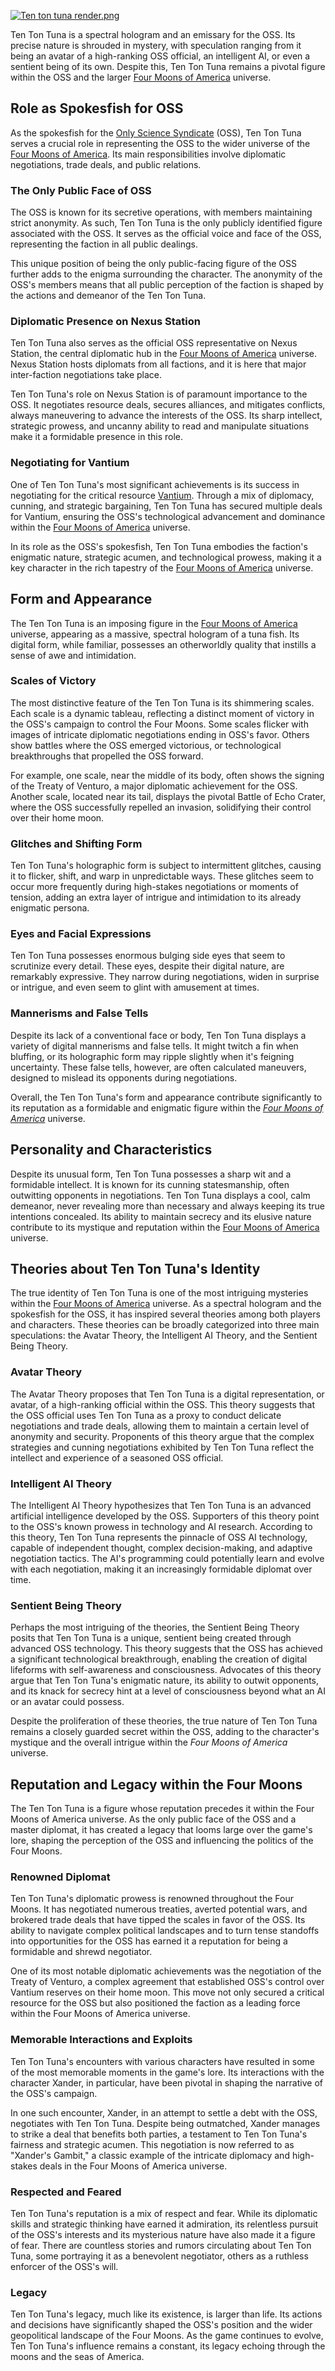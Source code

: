[<img src="https://starholder.xyz/images/thumb/d/d7/Ten_ton_tuna_render.png/300px-Ten_ton_tuna_render.png" alt="Ten ton tuna render.png" />](https://starholder.xyz/index.php/File:Ten_ton_tuna_render.png)

Ten Ton Tuna is a spectral hologram and an emissary for the OSS. Its precise nature is shrouded in mystery, with speculation ranging from it being an avatar of a high-ranking OSS official, an intelligent AI, or even a sentient being of its own. Despite this, Ten Ton Tuna remains a pivotal figure within the OSS and the larger [Four Moons of America](four-moons-of-america) universe.

## Role as Spokesfish for OSS
As the spokesfish for the [Only Science Syndicate](https://starholder.xyz/index.php/Only_Science_Syndicate) (OSS), Ten Ton Tuna serves a crucial role in representing the OSS to the wider universe of the [Four Moons of America](four-moons-of-america). Its main responsibilities involve diplomatic negotiations, trade deals, and public relations.

### The Only Public Face of OSS
The OSS is known for its secretive operations, with members maintaining strict anonymity. As such, Ten Ton Tuna is the only publicly identified figure associated with the OSS. It serves as the official voice and face of the OSS, representing the faction in all public dealings.

This unique position of being the only public-facing figure of the OSS further adds to the enigma surrounding the character. The anonymity of the OSS's members means that all public perception of the faction is shaped by the actions and demeanor of the Ten Ton Tuna.

### Diplomatic Presence on Nexus Station
Ten Ton Tuna also serves as the official OSS representative on Nexus Station, the central diplomatic hub in the [Four Moons of America](four-moons-of-america) universe. Nexus Station hosts diplomats from all factions, and it is here that major inter-faction negotiations take place.

Ten Ton Tuna's role on Nexus Station is of paramount importance to the OSS. It negotiates resource deals, secures alliances, and mitigates conflicts, always maneuvering to advance the interests of the OSS. Its sharp intellect, strategic prowess, and uncanny ability to read and manipulate situations make it a formidable presence in this role.

### Negotiating for Vantium
One of Ten Ton Tuna's most significant achievements is its success in negotiating for the critical resource [Vantium](vantium). Through a mix of diplomacy, cunning, and strategic bargaining, Ten Ton Tuna has secured multiple deals for Vantium, ensuring the OSS's technological advancement and dominance within the [Four Moons of America](four-moons-of-america) universe.

In its role as the OSS's spokesfish, Ten Ton Tuna embodies the faction's enigmatic nature, strategic acumen, and technological prowess, making it a key character in the rich tapestry of the [Four Moons of America](four-moons-of-america) universe.

## Form and Appearance
The Ten Ton Tuna is an imposing figure in the [Four Moons of America](four-moons-of-america) universe, appearing as a massive, spectral hologram of a tuna fish. Its digital form, while familiar, possesses an otherworldly quality that instills a sense of awe and intimidation.

### Scales of Victory
The most distinctive feature of the Ten Ton Tuna is its shimmering scales. Each scale is a dynamic tableau, reflecting a distinct moment of victory in the OSS's campaign to control the Four Moons. Some scales flicker with images of intricate diplomatic negotiations ending in OSS's favor. Others show battles where the OSS emerged victorious, or technological breakthroughs that propelled the OSS forward.

For example, one scale, near the middle of its body, often shows the signing of the Treaty of Venturo, a major diplomatic achievement for the OSS. Another scale, located near its tail, displays the pivotal Battle of Echo Crater, where the OSS successfully repelled an invasion, solidifying their control over their home moon.

### Glitches and Shifting Form
Ten Ton Tuna's holographic form is subject to intermittent glitches, causing it to flicker, shift, and warp in unpredictable ways. These glitches seem to occur more frequently during high-stakes negotiations or moments of tension, adding an extra layer of intrigue and intimidation to its already enigmatic persona.

### Eyes and Facial Expressions
Ten Ton Tuna possesses enormous bulging side eyes that seem to scrutinize every detail. These eyes, despite their digital nature, are remarkably expressive. They narrow during negotiations, widen in surprise or intrigue, and even seem to glint with amusement at times.

### Mannerisms and False Tells
Despite its lack of a conventional face or body, Ten Ton Tuna displays a variety of digital mannerisms and false tells. It might twitch a fin when bluffing, or its holographic form may ripple slightly when it's feigning uncertainty. These false tells, however, are often calculated maneuvers, designed to mislead its opponents during negotiations.

Overall, the Ten Ton Tuna's form and appearance contribute significantly to its reputation as a formidable and enigmatic figure within the *[Four Moons of America](four-moons-of-america)* universe.

## Personality and Characteristics
Despite its unusual form, Ten Ton Tuna possesses a sharp wit and a formidable intellect. It is known for its cunning statesmanship, often outwitting opponents in negotiations. Ten Ton Tuna displays a cool, calm demeanor, never revealing more than necessary and always keeping its true intentions concealed. Its ability to maintain secrecy and its elusive nature contribute to its mystique and reputation within the [Four Moons of America](four-moons-of-america) universe.

## Theories about Ten Ton Tuna's Identity
The true identity of Ten Ton Tuna is one of the most intriguing mysteries within the [Four Moons of America](four-moons-of-america) universe. As a spectral hologram and the spokesfish for the OSS, it has inspired several theories among both players and characters. These theories can be broadly categorized into three main speculations: the Avatar Theory, the Intelligent AI Theory, and the Sentient Being Theory.

### Avatar Theory
The Avatar Theory proposes that Ten Ton Tuna is a digital representation, or avatar, of a high-ranking official within the OSS. This theory suggests that the OSS official uses Ten Ton Tuna as a proxy to conduct delicate negotiations and trade deals, allowing them to maintain a certain level of anonymity and security. Proponents of this theory argue that the complex strategies and cunning negotiations exhibited by Ten Ton Tuna reflect the intellect and experience of a seasoned OSS official.

### Intelligent AI Theory
The Intelligent AI Theory hypothesizes that Ten Ton Tuna is an advanced artificial intelligence developed by the OSS. Supporters of this theory point to the OSS's known prowess in technology and AI research. According to this theory, Ten Ton Tuna represents the pinnacle of OSS AI technology, capable of independent thought, complex decision-making, and adaptive negotiation tactics. The AI's programming could potentially learn and evolve with each negotiation, making it an increasingly formidable diplomat over time.

### Sentient Being Theory
Perhaps the most intriguing of the theories, the Sentient Being Theory posits that Ten Ton Tuna is a unique, sentient being created through advanced OSS technology. This theory suggests that the OSS has achieved a significant technological breakthrough, enabling the creation of digital lifeforms with self-awareness and consciousness. Advocates of this theory argue that Ten Ton Tuna's enigmatic nature, its ability to outwit opponents, and its knack for secrecy hint at a level of consciousness beyond what an AI or an avatar could possess.

Despite the proliferation of these theories, the true nature of Ten Ton Tuna remains a closely guarded secret within the OSS, adding to the character's mystique and the overall intrigue within the *Four Moons of America* universe.

## Reputation and Legacy within the Four Moons
The Ten Ton Tuna is a figure whose reputation precedes it within the Four Moons of America universe. As the only public face of the OSS and a master diplomat, it has created a legacy that looms large over the game's lore, shaping the perception of the OSS and influencing the politics of the Four Moons.

### Renowned Diplomat
Ten Ton Tuna's diplomatic prowess is renowned throughout the Four Moons. It has negotiated numerous treaties, averted potential wars, and brokered trade deals that have tipped the scales in favor of the OSS. Its ability to navigate complex political landscapes and to turn tense standoffs into opportunities for the OSS has earned it a reputation for being a formidable and shrewd negotiator.

One of its most notable diplomatic achievements was the negotiation of the Treaty of Venturo, a complex agreement that established OSS's control over Vantium reserves on their home moon. This move not only secured a critical resource for the OSS but also positioned the faction as a leading force within the Four Moons of America universe.

### Memorable Interactions and Exploits
Ten Ton Tuna's encounters with various characters have resulted in some of the most memorable moments in the game's lore. Its interactions with the character Xander, in particular, have been pivotal in shaping the narrative of the OSS's campaign.

In one such encounter, Xander, in an attempt to settle a debt with the OSS, negotiates with Ten Ton Tuna. Despite being outmatched, Xander manages to strike a deal that benefits both parties, a testament to Ten Ton Tuna's fairness and strategic acumen. This negotiation is now referred to as "Xander's Gambit," a classic example of the intricate diplomacy and high-stakes deals in the Four Moons of America universe.

### Respected and Feared
Ten Ton Tuna's reputation is a mix of respect and fear. While its diplomatic skills and strategic thinking have earned it admiration, its relentless pursuit of the OSS's interests and its mysterious nature have also made it a figure of fear. There are countless stories and rumors circulating about Ten Ton Tuna, some portraying it as a benevolent negotiator, others as a ruthless enforcer of the OSS's will.

### Legacy
Ten Ton Tuna's legacy, much like its existence, is larger than life. Its actions and decisions have significantly shaped the OSS's position and the wider geopolitical landscape of the Four Moons. As the game continues to evolve, Ten Ton Tuna's influence remains a constant, its legacy echoing through the moons and the seas of America.

